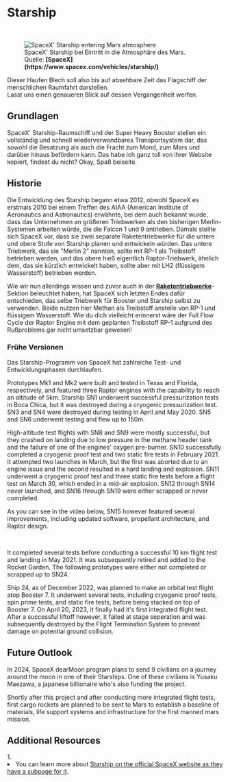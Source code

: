 
# Starship

<br />
<figure>
<Image src={require(".//../../../resources/images/marsentry.jpg")} alt="SpaceX' Starship entering Mars atmosphere" />
<figcaption style={{ color: "rgb(156, 156, 156)", fontSize: "14px", marginTop: "2px" }}>SpaceX' Starship bei Eintritt in die Atmosphäre des Mars. Quelle: <strong>[SpaceX](https://www.spacex.com/vehicles/starship/)</strong></figcaption>
</figure>

Dieser Haufen Blech soll also bis auf absehbare Zeit das Flagschiff der menschlichen Raumfahrt darstellen.<br />
Lasst uns einen genaueren Blick auf dessen Vergangenheit werfen.

## Grundlagen
SpaceX' Starship-Raumschiff und der Super Heavy Booster stellen ein vollständig und schnell wiederverwendbares Transportsystem dar, das sowohl die Besatzung als auch die Fracht zum Mond, zum Mars und darüber hinaus befördern kann. Das habe ich ganz toll von ihrer Website kopiert, findest du nicht? Okay, Spaß beiseite.

## Historie
Die Entwicklung des Starship begann etwa 2012, obwohl SpaceX es erstmals 2010 bei einem Treffen des AIAA (American Institute of Aeronautics and Astronautics) erwähnte, bei dem auch bekannt wurde, dass das Unternehmen an größeren Triebwerken als den bisherigen Merlin-Systemen arbeiten würde, die die Falcon 1 und 9 antrieben. Damals stellte sich SpaceX vor, dass sie zwei separate Raketentriebwerke für die untere und obere Stufe von Starship planen und entwickeln würden. Das untere Triebwerk, das sie "Merlin 2" nannten, sollte mit RP-1 als Treibstoff betrieben werden, und das obere hieß eigentlich Raptor-Triebwerk, ähnlich dem, das sie kürzlich entwickelt haben, sollte aber mit LH2 (flüssigem Wasserstoff) betrieben werden. 

Wie wir nun allerdings wissen und zuvor auch in der <strong>[Raketentriebwerke](https://guidetothegalaxy.vercel.app/documentation/aerospace_engineering/rockets/engines)</strong>-Sektion beleuchtet haben, hat SpaceX sich letzten Endes dafür entschieden, das selbe Triebwerk für Booster und Starship selbst zu verwenden. Beide nutzen hier Methan als Treibstoff anstelle von RP-1 und flüssigem Wasserstoff. Wie du dich vielleicht erinnerst wäre der Full Flow Cycle der Raptor Engine mit dem geplanten Treibstoff RP-1 aufgrund des Rußproblems gar nicht umsetzbar gewesen!

### Frühe Versionen
Das Starship-Programm von SpaceX hat zahlreiche Test- und Entwicklungsphasen durchlaufen. 

Prototypes Mk1 and Mk2 were built and tested in Texas and Florida, respectively, and featured three Raptor engines with the capability to reach an altitude of 5km. Starship SN1 underwent successful pressurization tests in Boca Chica, but it was destroyed during a cryogenic pressurization test. SN3 and SN4 were destroyed during testing in April and May 2020. SN5 and SN6 underwent testing and flew up to 150m. 

High-altitude test flights with SN8 and SN9 were mostly successful, but they crashed on landing due to low pressure in the methane header tank and the failure of one of the engines' oxygen pre-burner. SN10 successfully completed a cryogenic proof test and two static fire tests in February 2021. It attempted two launches in March, but the first was aborted due to an engine issue and the second resulted in a hard landing and explosion. SN11 underwent a cryogenic proof test and three static fire tests before a flight test on March 30, which ended in a mid-air explosion. SN12 through SN14 never launched, and SN16 through SN19 were either scrapped or never completed.

As you can see in the video below, SN15 however featured several improvements, including updated software, propellant architecture, and Raptor design.

<br />
<YoutubeEmbed embedId="7CZTLogln34" />

It completed several tests before conducting a successful 10 km flight test and landing in May 2021. It was subsequently retired and added to the Rocket Garden. The following prototypes were either not completed or scrapped up to SN24.

Ship 24, as of December 2022, was planned to make an orbital test flight atop Booster 7. It underwent several tests, including cryogenic proof tests, spin prime tests, and static fire tests, before being stacked on top of Booster 7. On April 20, 2023, it finally had it's first integrated flight test. After a successful liftoff however, it failed at stage seperation and was subsequently destroyed by the Flight Termination System to prevent damage on potential ground collision.

## Future Outlook
In 2024, SpaceX dearMoon program plans to send 9 civilians on a journey around the moon in one of their Starships. One of these civilians is Yusaku Maezawa, a japanese billionaire who's also funding the project. 

Shortly after this project and after conducting more integrated flight tests, first cargo rockets are planned to be sent to Mars to establish a baseline of materials, life support systems and infrastructure for the first manned mars mission.

## Additional Resources
<AdditionalResources>
  <div>
    <span>1. </span><li>You can learn more about <a href="https://www.youtube.com/watch?v=LbH1ZDImaI8" target="_blank">Starship on the official SpaceX website as they have a subpage for it</a>.</li>
  </div>
</AdditionalResources>

<Analytics />
